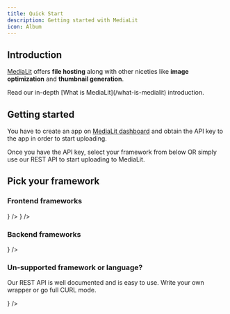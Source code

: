 ```yaml
---
title: Quick Start 
description: Getting started with MediaLit
icon: Album
---
```


## Introduction

[MediaLit](https://medialit.cloud) offers **file hosting** along with other niceties like **image optimization** and **thumbnail generation**.

<Callout title="Want to learn more?">
  Read our in-depth [What is MediaLit](/what-is-medialit) introduction.
</Callout>

## Getting started 

You have to create an app on [MediaLit dashboard](https://app.medialit.cloud) and obtain the API key to the app in order to start uploading. 

Once you have the API key, select your framework from below OR simply use our REST API to start uploading to MediaLit.

## Pick your framework

### Frontend frameworks

<Cards>
  <Card title="Nextjs App Router" href="/next-app-router" icon={<img src="/icons/nextjs.svg" width={24} height={24} style={{backgroundColor: 'white'}} alt="Nextjs icon"/>} />
  <Card title="Nextjs Pages Router" href="/next-pages-router" icon={<img src="/icons/nextjs.svg" width={24} height={24} style={{backgroundColor: 'white'}} alt="Nextjs icon"/>} />
</Cards>

### Backend frameworks

<Cards>
  <Card title="Express" href="/express-js" icon={<img src="/icons/express.svg" width={24} height={24} style={{backgroundColor: 'white'}} alt="Express icon" />} />
</Cards>

### Un-supported framework or language?

Our REST API is well documented and is easy to use. Write your own wrapper or go full CURL mode.

<Cards>
  <Card title="REST API" href="/rest-api" icon={<img src="/icons/rest-api.svg" width={24} height={24} style={{backgroundColor: 'white'}} alt="REST API icon" />} />
</Cards>